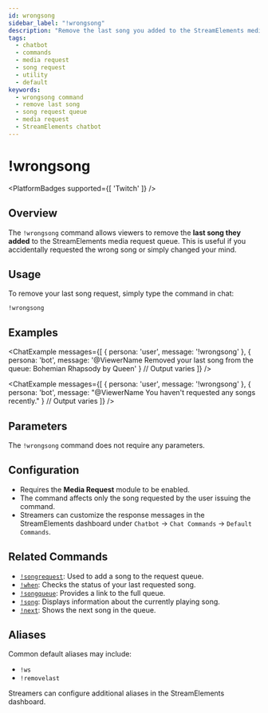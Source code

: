 ```yaml
---
id: wrongsong
sidebar_label: "!wrongsong"
description: "Remove the last song you added to the StreamElements media request queue using the !wrongsong command."
tags:
  - chatbot
  - commands
  - media request
  - song request
  - utility
  - default
keywords:
  - wrongsong command
  - remove last song
  - song request queue
  - media request
  - StreamElements chatbot
---
```



# !wrongsong

<PlatformBadges supported={[ 'Twitch' ]} />

## Overview

The `!wrongsong` command allows viewers to remove the **last song they added** to the StreamElements media request queue. This is useful if you accidentally requested the wrong song or simply changed your mind.

## Usage

To remove your last song request, simply type the command in chat:

```streamelements
!wrongsong
```

## Examples

<ChatExample messages={[
  { persona: 'user', message: '!wrongsong' },
  { persona: 'bot', message: '@ViewerName Removed your last song from the queue: Bohemian Rhapsody by Queen' } // Output varies
]} />

<ChatExample messages={[
  { persona: 'user', message: '!wrongsong' },
  { persona: 'bot', message: "@ViewerName You haven't requested any songs recently." } // Output varies
]} />

## Parameters

The `!wrongsong` command does not require any parameters.

## Configuration

*   Requires the **Media Request** module to be enabled.
*   The command affects only the song requested by the user issuing the command.
*   Streamers can customize the response messages in the StreamElements dashboard under `Chatbot` -> `Chat Commands` -> `Default Commands`.

## Related Commands

*   [`!songrequest`](songrequest.mdx): Used to add a song to the request queue.
*   [`!when`](when.mdx): Checks the status of your last requested song.
*   [`!songqueue`](songqueue.mdx): Provides a link to the full queue.
*   [`!song`](song.mdx): Displays information about the currently playing song.
*   [`!next`](next.mdx): Shows the next song in the queue.

## Aliases

Common default aliases may include:

*   `!ws`
*   `!removelast`

Streamers can configure additional aliases in the StreamElements dashboard.
